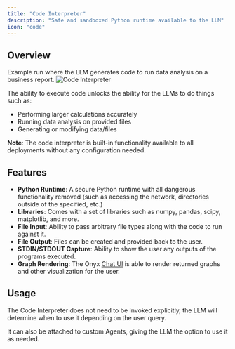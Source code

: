 ```yaml
---
title: "Code Interpreter"
description: "Safe and sandboxed Python runtime available to the LLM"
icon: "code"
---
```


## Overview

<Accordion title="Code Interpreter example">
  Example run where the LLM generates code to run data analysis on a business report.

  <img className="rounded-image" src="/assets/overview/core_features/code_interpreter.png" alt="Code Interpreter"/>
</Accordion>

The ability to execute code unlocks the ability for the LLMs to do things such as:
- Performing larger calculations accurately
- Running data analysis on provided files
- Generating or modifying data/files

**Note**: The code interpreter is built-in functionality available to all deployments without any configuration needed.

## Features

- **Python Runtime**: A secure Python runtime with all dangerous functionality removed (such as accessing the network,
  directories outside of the specified, etc.)
- **Libraries**: Comes with a set of libraries such as numpy, pandas, scipy, matplotlib, and more.
- **File Input**: Ability to pass arbitrary file types along with the code to run against it.
- **File Output**: Files can be created and provided back to the user.
- **STDIN/STDOUT Capture**: Ability to show the user any outputs of the programs executed.
- **Graph Rendering**: The Onyx [Chat UI](/overview/core_features/chat)
  is able to render returned graphs and other visualization for the user.

## Usage

The Code Interpreter does not need to be invoked explicitly,
the LLM will determine when to use it depending on the user query.

It can also be attached to custom Agents, giving the LLM the option to use it as needed.
